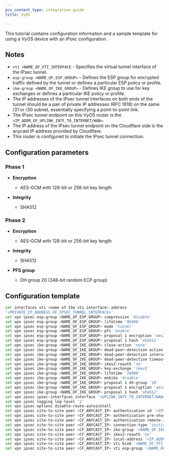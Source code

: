```yaml
---
pcx_content_type: integration-guide
title: VyOS

---
```


This tutorial contains configuration information and a sample template for using a VyOS device with an IPsec configuration.

## Notes

- `vti <NAME_OF_VTI_INTERFACE` - Specifies the virtual tunnel interface of the IPsec tunnel.
- `esp-group <NAME_OF_ESP_GROUP>` - Defines the ESP group for encrypted traffic defined by the tunnel or defines a particular ESP policy or profile.
- `ike-group <NAME_OF_IKE_GROUP>` - Defines IKE group to use for key exchanges or defines a particular IKE policy or profile.
- The IP addresses of the IPsec tunnel interfaces on both ends of the tunnel should be a pair of private IP addresses (RFC 1918) on the same /31 or /30 subnet, essentially specifying a point-to-point link.
- The IPsec tunnel endpoint on this VyOS router is the `<IP_ADDR_OF_UPLINK_INTF_TO_INTERNET/WAN>`.
- The IP address of the IPsec tunnel endpoint on the Cloudflare side is the anycast IP address provided by Cloudflare.
- This router is configured to initiate the IPsec tunnel connection.

## Configuration parameters

### Phase 1

- **Encryption**
  - AES-GCM with 128-bit or 256-bit key length

- **Integrity**
  - SHA512

### Phase 2

- **Encryption**
  - AES-GCM with 128-bit or 256-bit key length

- **Integrity**
  - SHA512

- **PFS group**
  - DH group 20 (348-bit random ECP group)

## Configuration template

```bash
set interfaces vti <name of the vti interface> address
'<PRIVATE_IP_ADDRESS_OF_IPSEC_TUNNEL_INTERFACE>'
set vpn ipsec esp-group <NAME_OF_ESP_GROUP> compression 'disable'
set vpn ipsec esp-group <NAME_OF_ESP_GROUP> lifetime '86400'
set vpn ipsec esp-group <NAME_OF_ESP_GROUP> mode 'tunnel'
set vpn ipsec esp-group <NAME_OF_ESP_GROUP> pfs 'enable'
set vpn ipsec esp-group <NAME_OF_ESP_GROUP> proposal 1 encryption 'aes256gcm128'
set vpn ipsec esp-group <NAME_OF_ESP_GROUP> proposal 1 hash 'sha512'
set vpn ipsec ike-group <NAME_OF_IKE_GROUP> close-action 'none'
set vpn ipsec ike-group <NAME_OF_IKE_GROUP> dead-peer-detection action 'restart'
set vpn ipsec ike-group <NAME_OF_IKE_GROUP> dead-peer-detection interval '30'
set vpn ipsec ike-group <NAME_OF_IKE_GROUP> dead-peer-detection timeout '120'
set vpn ipsec ike-group <NAME_OF_IKE_GROUP> ikev2-reauth 'no'
set vpn ipsec ike-group <NAME_OF_IKE_GROUP> key-exchange 'ikev2'
set vpn ipsec ike-group <NAME_OF_IKE_GROUP> lifetime '28800'
set vpn ipsec ike-group <NAME_OF_IKE_GROUP> mobike 'disable'
set vpn ipsec ike-group <NAME_OF_IKE_GROUP> proposal 1 dh-group '20'
set vpn ipsec ike-group <NAME_OF_IKE_GROUP> proposal 1 encryption 'aes256gcm128'
set vpn ipsec ike-group <NAME_OF_IKE_GROUP> proposal 1 hash 'sha512'
set vpn ipsec ipsec-interfaces interface '<UPLINK_INTF_TO_INTERNET/WAN>'
set vpn ipsec logging log-level '2'
set vpn ipsec options disable-route-autoinstall
set vpn ipsec site-to-site peer <CF_ANYCAST_IP> authentication id '<IPSEC_ID_STRING_IN_RESULT_OF_PSK_KEY-GEN_VIA_CF_API>'
set vpn ipsec site-to-site peer <CF_ANYCAST_IP> authentication pre-shared-secret '<PSK_KEY_STRING_GENERATED_VIA_CF_API>'
set vpn ipsec site-to-site peer <CF_ANYCAST_IP> authentication remote-id '<CF_ANYCAST_IP>'
set vpn ipsec site-to-site peer <CF_ANYCAST_IP> connection-type 'initiate'
set vpn ipsec site-to-site peer <CF_ANYCAST_IP> ike-group '<NAME_OF_IKE_GROUP>'
set vpn ipsec site-to-site peer <CF_ANYCAST_IP> ikev2-reauth 'no'
set vpn ipsec site-to-site peer <CF_ANYCAST_IP> local-address '<IP_ADDR_OF_UPLINK_INTF_TO_INTERNET/WAN>'
set vpn ipsec site-to-site peer <CF_ANYCAST_IP> vti bind '<NAME_OF_VTI_INTERFACE>'
set vpn ipsec site-to-site peer <CF_ANYCAST_IP> vti esp-group '<NAME_OF_ESP_GROUP>'
```
